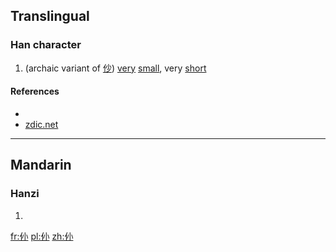 ==Translingual==

===Han character===
{{Han char|rn=9|rad=人|as=03|sn=5|four=|canj=人火 (OF), XXX人火 (XXXOF)|ids=⿰[[亻]][[小]]}}

# (archaic variant of [[仯]]) [[very]] [[small]], very [[short]]

====References====
* {{Han ref|kx=0094.051|dkj=00392|hdz=10114.010|uh=4EE6|ud=20198}}
*[http://www.zdic.net/zd/zi/ZdicE4ZdicBBZdicA6.htm zdic.net]

----

==Mandarin==

===Hanzi===
{{cmn-hanzi|pin=[[chào]] ([[chao4]])|wg=ch'ao<sup>4</sup>}}

# {{defn|lang=cmn|sort=人03}}

[[fr:仦]]
[[pl:仦]]
[[zh:仦]]